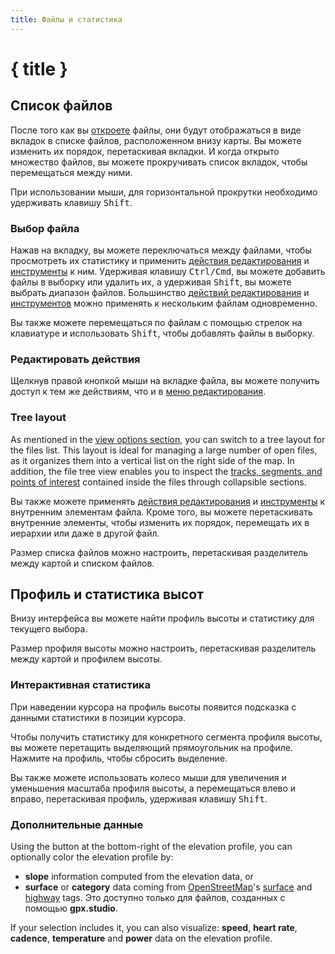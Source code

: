 ```yaml
---
title: Файлы и статистика
---
```


<script>
</script>

# { title }

## Список файлов

После того как вы [откроете](./menu/file) файлы, они будут отображаться в виде вкладок в списке файлов, расположенном внизу карты.
Вы можете изменить их порядок, перетаскивая вкладки.
И когда открыто множество файлов, вы можете прокручивать список вкладок, чтобы перемещаться между ними.

<DocsNote>

При использовании мыши, для горизонтальной прокрутки необходимо удерживать клавишу <kbd>Shift</kbd>.

</DocsNote>

### Выбор файла

Нажав на вкладку, вы можете переключаться между файлами, чтобы просмотреть их статистику и применить [действия редактирования](./menu/edit) и [инструменты](./toolbar) к ним.
Удерживая клавишу <kbd>Ctrl/Cmd</kbd>, вы можете добавить файлы в выборку или удалить их, а удерживая <kbd>Shift</kbd>, вы можете выбрать диапазон файлов.
Большинство [действий редактирования](./menu/edit) и [инструментов](./toolbar) можно применять к нескольким файлам одновременно.

<DocsNote>

Вы также можете перемещаться по файлам с помощью стрелок на клавиатуре и использовать <kbd>Shift</kbd>, чтобы добавлять файлы в выборку.

</DocsNote>

### Редактировать действия

Щелкнув правой кнопкой мыши на вкладке файла, вы можете получить доступ к тем же действиям, что и в [меню редактирования](./menu/edit).

### Tree layout

As mentioned in the [view options section](./menu/view), you can switch to a tree layout for the files list.
This layout is ideal for managing a large number of open files, as it organizes them into a vertical list on the right side of the map.
In addition, the file tree view enables you to inspect the [tracks, segments, and points of interest](../gpx) contained inside the files through collapsible sections.

Вы также можете применять [действия редактирования](./menu/edit) и [инструменты](./toolbar) к внутренним элементам файла.
Кроме того, вы можете перетаскивать внутренние элементы, чтобы изменить их порядок, перемещать их в иерархии или даже в другой файл.

<DocsNote>

Размер списка файлов можно настроить, перетаскивая разделитель между картой и списком файлов.

</DocsNote>

## Профиль и статистика высот

Внизу интерфейса вы можете найти профиль высоты и статистику для текущего выбора.

<DocsNote>

Размер профиля высоты можно настроить, перетаскивая разделитель между картой и профилем высоты.

</DocsNote>

### Интерактивная статистика

При наведении курсора на профиль высоты появится подсказка с данными статистики в позиции курсора.

Чтобы получить статистику для конкретного сегмента профиля высоты, вы можете перетащить выделяющий прямоугольник на профиле.
Нажмите на профиль, чтобы сбросить выделение.

Вы также можете использовать колесо мыши для увеличения и уменьшения масштаба профиля высоты, а перемещаться влево и вправо, перетаскивая профиль, удерживая клавишу <kbd>Shift</kbd>.

### Дополнительные данные

Using the <kbd><ChartNoAxesColumn size="16" class="inline-block" style="margin-bottom: 2px"/></kbd> button at the bottom-right of the elevation profile, you can optionally color the elevation profile by:

- **slope** information computed from the elevation data, or
- **surface** or **category** data coming from <a href="https://www.openstreetmap.org/" target="_blank">OpenStreetMap</a>'s <a href="https://wiki.openstreetmap.org/wiki/Key:surface" target="_blank">surface</a> and <a href="https://wiki.openstreetmap.org/wiki/Key:highway" target="_blank">highway</a> tags.
  Это доступно только для файлов, созданных с помощью **gpx.studio**.

If your selection includes it, you can also visualize: **speed**, **heart rate**, **cadence**, **temperature** and **power** data on the elevation profile.

